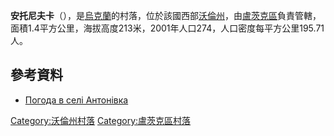{{coord|50|43|59|N|25|8|55|E|scale:30000|display=title}}

'''安托尼夫卡'''（{{lang-uk|Антонівка}}），是[[烏克蘭|烏克蘭]]的村落，位於該國西部[[沃倫州|沃倫州]]，由[[盧茨克區|盧茨克區]]負責管轄，面積1.4平方公里，海拔高度213米，2001年人口274，人口密度每平方公里195.71人。

==參考資料==
* [http://weather.in.ua/ua/volynskaja/267 Погода в селі Антонівка] {{Wayback|url=http://weather.in.ua/ua/volynskaja/267 |date=20111219101947 }}

[[Category:沃倫州村落|Category:沃倫州村落]]
[[Category:盧茨克區村落|Category:盧茨克區村落]]

{{Volyn-geo-stub}}